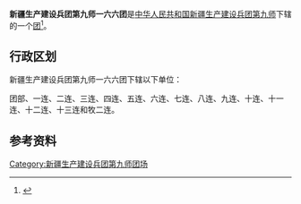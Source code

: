 {{中国乡级行政区
|行政区全称           = 新疆生产建设兵团第九师一六六团
|上级行政区           = [[新疆生产建设兵团第九师|新疆生产建设兵团第九师]]
|行政区类别           = [[团_(军队)|团]]
}}

'''新疆生产建设兵团第九师一六六团'''是[[中华人民共和国|中华人民共和国]][[新疆生产建设兵团|新疆生产建设兵团]][[新疆生产建设兵团第九师|第九师]]下辖的一个[[团_(军队)|团]]<ref>{{Cite journal|title=新疆生产建设兵团分布图|author=新疆生产建设兵团年鉴编辑委员会|journal=兵团年鉴|publisher=新疆生产建设兵团年鉴社|doi=10.42437/y.cnki.yxjsc.2021.000007|year=2020|location=乌鲁木齐|page=7-8|issn=1671-3338}}</ref>。

== 行政区划 ==
新疆生产建设兵团第九师一六六团下辖以下单位：

团部、一连、二连、三连、四连、五连、六连、七连、八连、九连、十连、十一连、十二连、十三连和牧二连。

== 参考资料 ==
{{reflist}}

{{新疆行政区划小作品}}
{{新疆生产建设兵团第九师}}
{{DEFAULTSORT:166}}
[[Category:新疆生产建设兵团第九师团场|Category:新疆生产建设兵团第九师团场]]